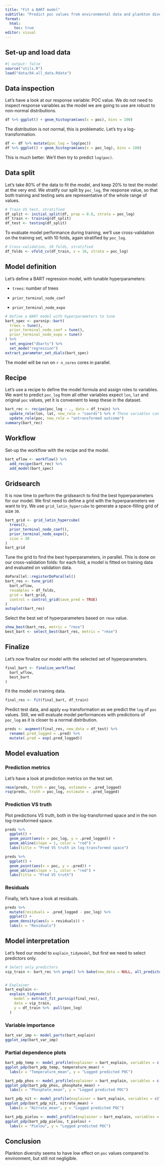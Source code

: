 ```yaml
---
title: "Fit a BART model"
subtitle: "Predict poc values from environmental data and plankton diversity."
format:
  html:
    toc: true
editor: visual
---
```


## Set-up and load data

```r
#| output: false
source("utils.R")
load("data/04.all_data.Rdata")
```

## Data inspection

Let’s have a look at our response variable: POC value. We do not need to inspect response variables as the model we are going to use are robust to non-normal distributions.

```r
df %>% ggplot() + geom_histogram(aes(x = poc), bins = 100)
```

The distribution is not normal, this is problematic. Let’s try a log-transformation.

```r
df <- df %>% mutate(poc_log = log(poc))
df %>% ggplot() + geom_histogram(aes(x = poc_log), bins = 100)
```

This is much better. We’ll then try to predict `log(poc)`.

## Data split

Let’s take 80% of the data to fit the model, and keep 20% to test the model at the very end. We stratify our split by `poc_log`, the response value, so that both training and testing sets are representative of the whole range of values.

```r
# Train VS test, stratified
df_split <- initial_split(df, prop = 0.8, strata = poc_log)
df_train <- training(df_split)
df_test <- testing(df_split)
```

To evaluate model performance during training, we’ll use cross-validation on the training set, with 10 folds, again stratified by `poc_log`.

```r
# Cross-validation, 10 folds, stratified
df_folds <- vfold_cv(df_train, v = 10, strata = poc_log)
```

## Model definition

Let’s define a BART regression model, with tunable hyperparameters:

-   `trees`: number of trees

-   `prior_terminal_node_coef`

-   `prior_terminal_node_expo`

```r
# Define a BART model with hyperparameters to tune
bart_spec <- parsnip::bart(
  trees = tune(),
  prior_terminal_node_coef = tune(),
  prior_terminal_node_expo = tune()
) %>%
  set_engine("dbarts") %>%
  set_mode("regression")
extract_parameter_set_dials(bart_spec)
```

The model will be run on `r n_cores` cores in parallel.

## Recipe

Let’s use a recipe to define the model formula and assign roles to variables. We want to predict `poc_log` from all other variables expect `lon`, `lat` and original `poc` values, yet it is convenient to keep these in the dataset.

```r
bart_rec <- recipe(poc_log ~ ., data = df_train) %>%
  update_role(lon, lat, new_role = "coords") %>% # These variables can be retained in the data but not included in the model
  update_role(poc, new_role = "untransformed outcome")
summary(bart_rec)
```

## Workflow

Set-up the workflow with the recipe and the model.

```r
bart_wflow <- workflow() %>%
  add_recipe(bart_rec) %>%
  add_model(bart_spec)
```

## Gridsearch

It is now time to perform the gridsearch to find the best hyperparameters for our model. We first need to define a grid with the hyperparameters we want to try. We use `grid_latin_hypercube` to generate a space-filling grid of size `30`.

```r
bart_grid <- grid_latin_hypercube(
  trees(),
  prior_terminal_node_coef(),
  prior_terminal_node_expo(),
  size = 30
)
bart_grid
```

Tune the grid to find the best hyperparameters, in parallel. This is done on our cross-validation folds: for each fold, a model is fitted on training data and evaluated on validation data.

```r
doParallel::registerDoParallel()
bart_res <- tune_grid(
  bart_wflow,
  resamples = df_folds,
  grid = bart_grid,
  control = control_grid(save_pred = TRUE)
)
autoplot(bart_res)
```

Select the best set of hyperparameters based on `rmse` value.

```r
show_best(bart_res, metric = "rmse")
best_bart <- select_best(bart_res, metric = "rmse")
```

## Finalize

Let’s now finalize our model with the selected set of hyperparameters.

```r
final_bart <- finalize_workflow(
  bart_wflow,
  best_bart
)
```

Fit the model on training data.

```r
final_res <- fit(final_bart, df_train)
```

Predict test data, and apply `exp` transformation as we predict the `log` of `poc` values. Still, we will evaluate model performances with predictions of `poc_log` as it is closer to a normal distribution.

```r
preds <- augment(final_res, new_data = df_test) %>%
  rename(.pred_logged = .pred) %>%
  mutate(.pred = exp(.pred_logged))
```

## Model evaluation

### Prediction metrics

Let’s have a look at prediction metrics on the test set.

```r
rmse(preds, truth = poc_log, estimate = .pred_logged)
rsq(preds, truth = poc_log, estimate = .pred_logged)
```

### Prediction VS truth

Plot predictions VS truth, both in the log-transformed space and in the non log-transformed space.

```r
preds %>%
  ggplot() +
  geom_point(aes(x = poc_log, y = .pred_logged)) +
  geom_abline(slope = 1, color = "red") +
  labs(title = "Pred VS truth in log-transformed space")

preds %>%
  ggplot() +
  geom_point(aes(x = poc, y = .pred)) +
  geom_abline(slope = 1, color = "red") +
  labs(title = "Pred VS truth")
```

### Residuals

Finally, let’s have a look at residuals.

```r
preds %>%
  mutate(residuals = .pred_logged - poc_log) %>%
  ggplot() +
  geom_density(aes(x = residuals)) +
  labs(x = "Residuals")
```

## Model interpretation

Let’s feed our model to `explain_tidymodel`, but first we need to select predictors only.

```r
# Select only predictors
vip_train <- bart_rec %>% prep() %>% bake(new_data = NULL, all_predictors())


# Explainer
bart_explain <-
  explain_tidymodels(
    model = extract_fit_parsnip(final_res),
    data = vip_train,
    y = df_train %>%  pull(poc_log)
  )
```

### Variable importance

```r
bart_var_imp <- model_parts(bart_explain)
ggplot_imp(bart_var_imp)
```

### Partial dependence plots

```r
bart_pdp_temp <- model_profile(explainer = bart_explain, variables = c("temperature_mean"))
ggplot_pdp(bart_pdp_temp, temperature_mean) +
  labs(x = "Temperature_mean", y = "Logged predicted POC")

bart_pdp_phos <- model_profile(explainer = bart_explain, variables = c("phosphate_mean"))
ggplot_pdp(bart_pdp_phos, phosphate_mean) +
  labs(x = "Phosphate_mean", y = "Logged predicted POC")

bart_pdp_nit <- model_profile(explainer = bart_explain, variables = c("nitrate_mean"))
ggplot_pdp(bart_pdp_nit, nitrate_mean) +
  labs(x = "Nitrate_mean", y = "Logged predicted POC")

bart_pdp_pielou <- model_profile(explainer = bart_explain, variables = c("t_pielou"))
ggplot_pdp(bart_pdp_pielou, t_pielou) +
  labs(x = "Pielou", y = "Logged predicted POC")
```

## Conclusion

Plankton diversity seems to have low effect on `poc` values compared to environment, but still not negligible.
